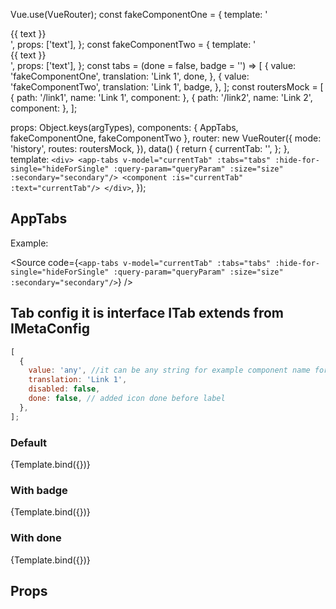 Vue.use(VueRouter);
const fakeComponentOne = {
  template: '<div>{{ text }}</div>',
  props: ['text'],
};
const fakeComponentTwo = {
  template: '<div>{{ text }}</div>',
  props: ['text'],
};
const tabs = (done = false, badge = '') => [
  {
    value: 'fakeComponentOne',
    translation: 'Link 1',
    done,
  },
  {
    value: 'fakeComponentTwo',
    translation: 'Link 1',
    badge,
  },
];
const routersMock = [
  { path: '/link1', name: 'Link 1', component: <router-view /> },
  { path: '/link2', name: 'Link 2', component: <router-view /> },
];

<Meta
  title="ui-kit/AppTabs"
  component={AppTabs}
/>

  props: Object.keys(argTypes),
  components: { AppTabs, fakeComponentOne, fakeComponentTwo },
  router: new VueRouter({
    mode: 'history',
    routes: routersMock,
  }),
  data() {
    return {
      currentTab: '',
    };
  },
  template: `
      <div>
        <app-tabs
          v-model="currentTab"
          :tabs="tabs"
          :hide-for-single="hideForSingle"
          :query-param="queryParam"
          :size="size"
          :secondary="secondary"/>
        <component :is="currentTab" :text="currentTab"/>
      </div>
    `,
});

## AppTabs

Example:

<Source
  code={` <app-tabs
          v-model="currentTab"
          :tabs="tabs"
          :hide-for-single="hideForSingle"
          :query-param="queryParam"
          :size="size"
          :secondary="secondary"/>
`}
/>

## Tab config it is interface ITab extends from IMetaConfig

```js
[
  {
    value: 'any', //it can be any string for example component name for use in <component :is="value" />
    translation: 'Link 1',
    disabled: false,
    done: false, // added icon done before label
  },
];
```

### Default

<Canvas>
  <Story
    name="Default view"
    args={{ hideForSingle: false, secondary: false, queryParam: 'type', tabs: tabs(), size: 'default' }}>
    {Template.bind({})}
  </Story>
</Canvas>

### With badge

<Canvas>
  <Story
    name="With badge view"
    args={{
      hideForSingle: false,
      secondary: true,
      queryParam: 'type',
      tabs: tabs(false, 'new'),
      size: 'default',
    }}>
    {Template.bind({})}
  </Story>
</Canvas>

### With done

<Canvas>
  <Story
    name="With done view"
    args={{
      hideForSingle: false,
      secondary: true,
      queryParam: 'type',
      tabs: tabs(true),
      size: 'default',
    }}>
    {Template.bind({})}
  </Story>
</Canvas>

## Props

<ArgsTable story="Default view" />
